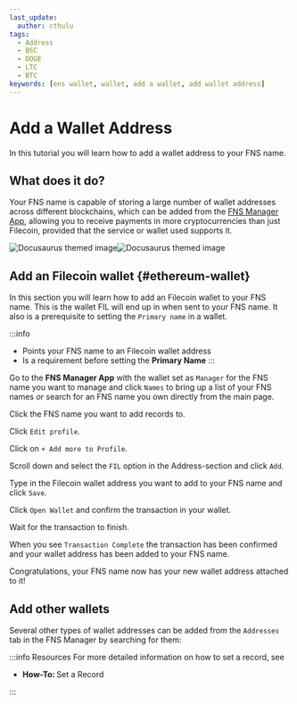 ```yaml
---
last_update:
  author: cthulu
tags:
  - Address
  - BSC
  - DOGE
  - LTC
  - BTC
keywords: [ens wallet, wallet, add a wallet, add wallet address]
---
```


# Add a Wallet Address
In this tutorial you will learn how to add a wallet address to your FNS name.

## What does it do?
Your FNS name is capable of storing a large number of wallet addresses across different blockchains, which can be added from the [FNS Manager App](https://app.fildomains.com), allowing you to receive payments in more cryptocurrencies than just Filecoin, provided that the service or wallet used supports it.

![Docusaurus themed image](/img/ens-map-medium.png#gh-light-mode-only)![Docusaurus themed image](/img/ens-map-medium-dark.png#gh-dark-mode-only)

## Add an **Filecoin** wallet {#ethereum-wallet}
In this section you will learn how to add an Filecoin wallet to your FNS name. This is the wallet FIL will end up in when sent to your FNS name.
It also is a prerequisite to setting the `Primary name` in a wallet.

:::info
 - Points your FNS name to an Filecoin wallet address
 - Is a requirement before setting the <Link to="/core/records/primary-name"><b>Primary Name</b></Link>
:::

Go to the <Link to="https://app.fildomains.com"><b>FNS Manager App</b></Link> with the wallet set as `Manager` for the FNS name you want to manage and click `Names` to bring up a list
of your FNS names *or* search for an FNS name you own directly from the main page.

<BrowserWindow url="https://app.fildomains.com" padding="25px" bg="#f5f6f7" img="/img/howto/v3-add-wallet-address-1.png"/>

Click the FNS name you want to add records to.
<BrowserWindow url="https://app.fildomains.com" padding="25px" bg="#f5f6f7" img="/img/howto/v3-add-wallet-address-2.png"/>

Click `Edit profile`.
<BrowserWindow url="https://app.fildomains.com" padding="25px" bg="#f5f6f7" img="/img/howto/v3-add-wallet-address-3.png"/>

Click on `+ Add more to Profile`.
<BrowserWindow url="https://app.fildomains.com" padding="25px" bg="#f5f6f7" img="/img/howto/v3-add-wallet-address-profile-1.png"/>

Scroll down and select the `FIL` option in the Address-section and click `Add`.
<BrowserWindow url="https://app.fildomains.com" padding="25px" bg="#f5f6f7" img="/img/howto/v3-add-wallet-address-profile-2.png"/>

Type in the Filecoin wallet address you want to add to your FNS name and click `Save`.
<BrowserWindow url="https://app.fildomains.com" padding="25px" bg="#f5f6f7" img="/img/howto/v3-add-wallet-address-profile-3.png"/>

Click `Open Wallet` and confirm the transaction in your wallet.
<BrowserWindow url="https://app.fildomains.com" padding="25px" bg="#f5f6f7" img="/img/howto/v3-add-wallet-address-newui-5.png"/>

Wait for the transaction to finish.
<BrowserWindow url="https://app.fildomains.com" padding="25px" bg="#f5f6f7" img="/img/howto/v3-add-wallet-address-newui-6.png"/>

When you see `Transaction Complete` the transaction has been confirmed and your wallet address has been added to your FNS name.
<BrowserWindow url="https://app.fildomains.com" padding="25px" bg="#f5f6f7" img="/img/howto/v3-add-wallet-address-newui-7.png"/>

Congratulations, your FNS name now has your new wallet address attached to it!

<!-- longer records-flow

Go to the `Records` tab
<BrowserWindow url="https://app.fildomains.com" padding="25px" bg="#f5f6f7" img="/img/howto/v3-add-wallet-address-3.png"/>

Click `Edit Records`
<BrowserWindow url="https://app.fildomains.com" padding="25px" bg="#f5f6f7" img="/img/howto/v3-add-wallet-address-4.png"/>

Switch to the `Address` tab
<BrowserWindow url="https://app.fildomains.com" padding="25px" bg="#f5f6f7" img="/img/howto/v3-add-wallet-address-5.png"/>

Click `Add Address`
<BrowserWindow url="https://app.fildomains.com" padding="25px" bg="#f5f6f7" img="/img/howto/v3-add-wallet-address-6.png"/>

Then click `FIL`.
<BrowserWindow url="https://app.fildomains.com" padding="25px" bg="#f5f6f7" img="/img/howto/v3-add-wallet-address-norecords-7.png"/>

Then type in the Filecoin wallet address you want to add to your FNS name and click `Save`.
<BrowserWindow url="https://app.fildomains.com" padding="25px" bg="#f5f6f7" img="/img/howto/v3-add-wallet-address-norecords-8.png"/>

Click `Open Wallet` and confirm the transaction in your wallet.
<BrowserWindow url="https://app.fildomains.com" padding="25px" bg="#f5f6f7" img="/img/howto/v3-add-wallet-address-newui-5.png"/>

Wait for the transaction to finish.
<BrowserWindow url="https://app.fildomains.com" padding="25px" bg="#f5f6f7" img="/img/howto/v3-add-wallet-address-newui-6.png"/>

When you see `Transaction Complete` the transaction has been confirmed and your wallet address has been added to your FNS name.
<BrowserWindow url="https://app.fildomains.com" padding="25px" bg="#f5f6f7" img="/img/howto/v3-add-wallet-address-newui-7.png"/>

-->

## Add other wallets
Several other types of wallet addresses can be added from the `Addresses` tab in the FNS Manager by searching for them:
<BrowserWindow url="https://app.fildomains.com" padding="25px" bg="#f5f6f7" img="/img/howto/v3-add-wallet-address-7.png"/>

:::info Resources
For more detailed information on how to set a record, see
 - <Link to="/howto/set-record"><b>How-To: </b>Set a Record</Link>
:::
